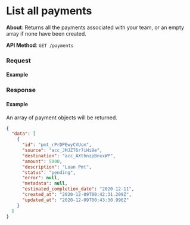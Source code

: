 
# List all payments

**About**: Returns all the payments associated with your team, or an empty array if none have been created.

**API Method**: `GET /payments`

### Request

#### Example
<PaymentsList />

### Response

#### Example

An array of payment objects will be returned.

```json
{
  "data": [
    {
      "id": "pmt_rPrDPEwyCVUcm",
      "source": "acc_JMJZT6r7iHi8e",
      "destination": "acc_AXthnzpBnxxWP",
      "amount": 5000,
      "description": "Loan Pmt",
      "status": "pending",
      "error": null,
      "metadata": null,
      "estimated_completion_date": "2020-12-11",
      "created_at": "2020-12-09T00:42:31.209Z",
      "updated_at": "2020-12-09T00:43:30.996Z"
    }
  ]
}
```
